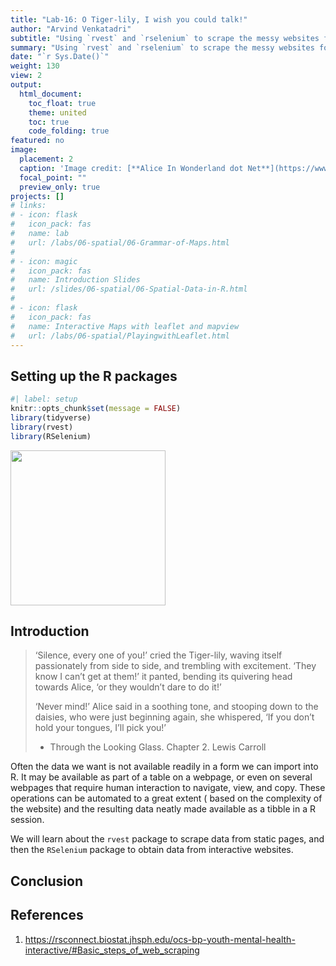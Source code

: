 ```yaml
---
title: "Lab-16: O Tiger-lily, I wish you could talk!"
author: "Arvind Venkatadri"
subtitle: "Using `rvest` and `rselenium` to scrape the messy websites for data"
summary: "Using `rvest` and `rselenium` to scrape the messy websites for data"
date: "`r Sys.Date()`"
weight: 130
view: 2
output:
  html_document:
    toc_float: true
    theme: united
    toc: true
    code_folding: true
featured: no
image:
  placement: 2
  caption: 'Image credit: [**Alice In Wonderland dot Net**](https://www.alice-in-wonderland.net/)'
  focal_point: ""
  preview_only: true
projects: []
# links:
# - icon: flask
#   icon_pack: fas
#   name: lab
#   url: /labs/06-spatial/06-Grammar-of-Maps.html
#   
# - icon: magic
#   icon_pack: fas
#   name: Introduction Slides
#   url: /slides/06-spatial/06-Spatial-Data-in-R.html
#   
# - icon: flask
#   icon_pack: fas
#   name: Interactive Maps with leaflet and mapview
#   url: /labs/06-spatial/PlayingwithLeaflet.html
---
```


## Setting up the R packages

```r
#| label: setup
knitr::opts_chunk$set(message = FALSE)
library(tidyverse)
library(rvest)
library(RSelenium)

```

![](featured.jpg){fig-align="center" width="248"}

## Introduction

> 'Silence, every one of you!' cried the Tiger-lily, waving itself
> passionately from side to side, and trembling with excitement. 'They
> know I can't get at them!' it panted, bending its quivering head
> towards Alice, 'or they wouldn't dare to do it!'
>
> 'Never mind!' Alice said in a soothing tone, and stooping down to the
> daisies, who were just beginning again, she whispered, 'If you don't
> hold your tongues, I'll pick you!'
>
>  - Through the Looking Glass. Chapter 2. Lewis Carroll

Often the data we want is not available readily in a form we can import
into R. It may be available as part of a table on a webpage, or even on
several webpages that require human interaction to navigate, view, and
copy. These operations can be automated to a great extent ( based on the
complexity of the website) and the resulting data neatly made available
as a tibble in a R session.

We will learn about the `rvest` package to scrape data from static
pages, and then the `RSelenium` package to obtain data from interactive
websites.

## Conclusion

## References

1.  <https://rsconnect.biostat.jhsph.edu/ocs-bp-youth-mental-health-interactive/#Basic_steps_of_web_scraping>
